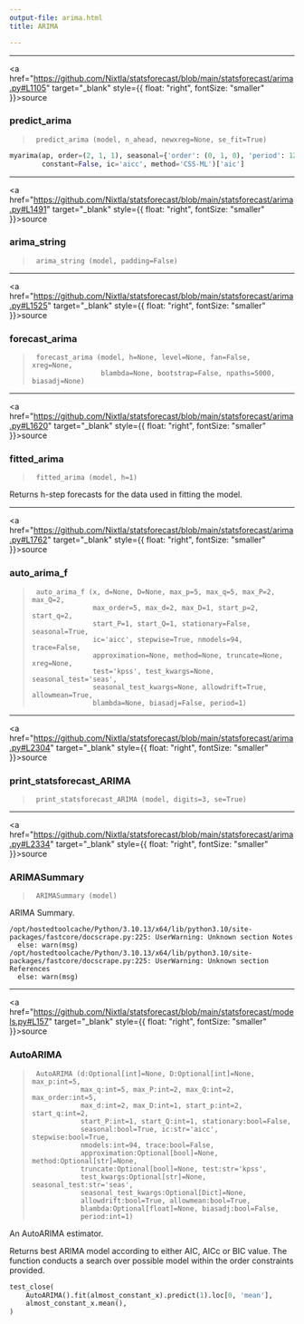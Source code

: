 ```yaml
---
output-file: arima.html
title: ARIMA

---
```


------------------------------------------------------------------------

<a
href="https://github.com/Nixtla/statsforecast/blob/main/statsforecast/arima.py#L1105"
target="_blank" style={{ float: "right", fontSize: "smaller" }}>source</a>

### predict_arima

> ``` text
>  predict_arima (model, n_ahead, newxreg=None, se_fit=True)
> ```

```python
myarima(ap, order=(2, 1, 1), seasonal={'order': (0, 1, 0), 'period': 12}, 
        constant=False, ic='aicc', method='CSS-ML')['aic']
```

------------------------------------------------------------------------

<a
href="https://github.com/Nixtla/statsforecast/blob/main/statsforecast/arima.py#L1491"
target="_blank" style={{ float: "right", fontSize: "smaller" }}>source</a>

### arima_string

> ``` text
>  arima_string (model, padding=False)
> ```

------------------------------------------------------------------------

<a
href="https://github.com/Nixtla/statsforecast/blob/main/statsforecast/arima.py#L1525"
target="_blank" style={{ float: "right", fontSize: "smaller" }}>source</a>

### forecast_arima

> ``` text
>  forecast_arima (model, h=None, level=None, fan=False, xreg=None,
>                  blambda=None, bootstrap=False, npaths=5000, biasadj=None)
> ```

------------------------------------------------------------------------

<a
href="https://github.com/Nixtla/statsforecast/blob/main/statsforecast/arima.py#L1620"
target="_blank" style={{ float: "right", fontSize: "smaller" }}>source</a>

### fitted_arima

> ``` text
>  fitted_arima (model, h=1)
> ```

Returns h-step forecasts for the data used in fitting the model.

------------------------------------------------------------------------

<a
href="https://github.com/Nixtla/statsforecast/blob/main/statsforecast/arima.py#L1762"
target="_blank" style={{ float: "right", fontSize: "smaller" }}>source</a>

### auto_arima_f

> ``` text
>  auto_arima_f (x, d=None, D=None, max_p=5, max_q=5, max_P=2, max_Q=2,
>                max_order=5, max_d=2, max_D=1, start_p=2, start_q=2,
>                start_P=1, start_Q=1, stationary=False, seasonal=True,
>                ic='aicc', stepwise=True, nmodels=94, trace=False,
>                approximation=None, method=None, truncate=None, xreg=None,
>                test='kpss', test_kwargs=None, seasonal_test='seas',
>                seasonal_test_kwargs=None, allowdrift=True, allowmean=True,
>                blambda=None, biasadj=False, period=1)
> ```

------------------------------------------------------------------------

<a
href="https://github.com/Nixtla/statsforecast/blob/main/statsforecast/arima.py#L2304"
target="_blank" style={{ float: "right", fontSize: "smaller" }}>source</a>

### print_statsforecast_ARIMA

> ``` text
>  print_statsforecast_ARIMA (model, digits=3, se=True)
> ```

------------------------------------------------------------------------

<a
href="https://github.com/Nixtla/statsforecast/blob/main/statsforecast/arima.py#L2334"
target="_blank" style={{ float: "right", fontSize: "smaller" }}>source</a>

### ARIMASummary

> ``` text
>  ARIMASummary (model)
> ```

ARIMA Summary.

``` text
/opt/hostedtoolcache/Python/3.10.13/x64/lib/python3.10/site-packages/fastcore/docscrape.py:225: UserWarning: Unknown section Notes
  else: warn(msg)
/opt/hostedtoolcache/Python/3.10.13/x64/lib/python3.10/site-packages/fastcore/docscrape.py:225: UserWarning: Unknown section References
  else: warn(msg)
```

------------------------------------------------------------------------

<a
href="https://github.com/Nixtla/statsforecast/blob/main/statsforecast/models.py#L157"
target="_blank" style={{ float: "right", fontSize: "smaller" }}>source</a>

### AutoARIMA

> ``` text
>  AutoARIMA (d:Optional[int]=None, D:Optional[int]=None, max_p:int=5,
>             max_q:int=5, max_P:int=2, max_Q:int=2, max_order:int=5,
>             max_d:int=2, max_D:int=1, start_p:int=2, start_q:int=2,
>             start_P:int=1, start_Q:int=1, stationary:bool=False,
>             seasonal:bool=True, ic:str='aicc', stepwise:bool=True,
>             nmodels:int=94, trace:bool=False,
>             approximation:Optional[bool]=None, method:Optional[str]=None,
>             truncate:Optional[bool]=None, test:str='kpss',
>             test_kwargs:Optional[str]=None, seasonal_test:str='seas',
>             seasonal_test_kwargs:Optional[Dict]=None,
>             allowdrift:bool=True, allowmean:bool=True,
>             blambda:Optional[float]=None, biasadj:bool=False,
>             period:int=1)
> ```

An AutoARIMA estimator.

Returns best ARIMA model according to either AIC, AICc or BIC value. The
function conducts a search over possible model within the order
constraints provided.

```python
test_close(
    AutoARIMA().fit(almost_constant_x).predict(1).loc[0, 'mean'],
    almost_constant_x.mean(),
)
```

